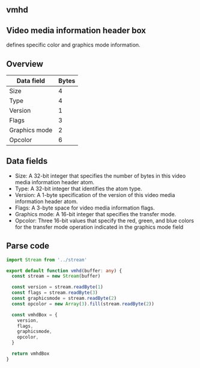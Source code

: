 ## vmhd
## Video media information header box
defines specific color and graphics mode information.
## Overview
| Data field  | Bytes |
| ----------- | ----- |
| Size        | 4     |
| Type        | 4     |
| Version        |1     |
| Flags       | 3    |
| Graphics mode       | 2     |
| Opcolor       | 6     |

## Data fields
- Size:
A 32-bit integer that specifies the number of bytes in this video media information header atom.
- Type:
A 32-bit integer that identifies the atom type.
- Version:
A 1-byte specification of the version of this video media information header atom.
- Flags:
A 3-byte space for video media information flags.
- Graphics mode:
A 16-bit integer that specifies the transfer mode.
- Opcolor:
Three 16-bit values that specify the red, green, and blue colors for the transfer mode operation indicated in the graphics mode field

## Parse code
```ts
import Stream from '../stream'

export default function vmhd(buffer: any) {
  const stream = new Stream(buffer)

  const version = stream.readByte(1)
  const flags = stream.readByte(3)
  const graphicsmode = stream.readByte(2)
  const opcolor = new Array(3).fill(stream.readByte(2))

  const vmhdBox = {
    version,
    flags,
    graphicsmode,
    opcolor,
  }

  return vmhdBox
}
```